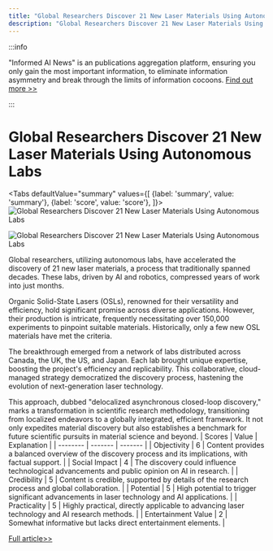 ```yaml
---
title: "Global Researchers Discover 21 New Laser Materials Using Autonomous Labs"
description: "Global Researchers Discover 21 New Laser Materials Using Autonomous Labs"
---
```



:::info

"Informed AI News" is an publications aggregation platform, ensuring you only gain the most important information, to eliminate information asymmetry and break through the limits of information cocoons.  [Find out more >>](/)

:::

# Global Researchers Discover 21 New Laser Materials Using Autonomous Labs


<Tabs
	defaultValue="summary"
	values={[
	{label: 'summary', value: 'summary'},
	{label: 'score', value: 'score'},
]}>
<TabItem value="summary">
<img
  src="https://image.informedainews.com/2024/06/Tec-CZx-1717494797-0.jpg"
  alt="Global Researchers Discover 21 New Laser Materials Using Autonomous Labs"
/>

<img
  src="https://image.informedainews.com/2024/06/Tec-3Zc-1717494797-1.jpg"
  alt="Global Researchers Discover 21 New Laser Materials Using Autonomous Labs"
/>



Global researchers, utilizing autonomous labs, have accelerated the discovery of 21 new laser materials, a process that traditionally spanned decades. These labs, driven by AI and robotics, compressed years of work into just months.

Organic Solid-State Lasers (OSLs), renowned for their versatility and efficiency, hold significant promise across diverse applications. However, their production is intricate, frequently necessitating over 150,000 experiments to pinpoint suitable materials. Historically, only a few new OSL materials have met the criteria.

The breakthrough emerged from a network of labs distributed across Canada, the UK, the US, and Japan. Each lab brought unique expertise, boosting the project's efficiency and replicability. This collaborative, cloud-managed strategy democratized the discovery process, hastening the evolution of next-generation laser technology.

This approach, dubbed "delocalized asynchronous closed-loop discovery," marks a transformation in scientific research methodology, transitioning from localized endeavors to a globally integrated, efficient framework. It not only expedites material discovery but also establishes a benchmark for future scientific pursuits in material science and beyond.
</TabItem>
<TabItem value="score">
	| Scores     | Value   | Explanation |
	| -------- | ------- | ------- |
	| Objectivity  | 6    | Content provides a balanced overview of the discovery process and its implications, with factual support.    |
	| Social Impact | 4     | The discovery could influence technological advancements and public opinion on AI in research.    |
	| Credibility    | 5    | Content is credible, supported by details of the research process and global collaboration.    |
	| Potential    | 5    | High potential to trigger significant advancements in laser technology and AI applications.    |
	| Practicality    | 5    | Highly practical, directly applicable to advancing laser technology and AI research methods.    |
	| Entertainment Value    | 2    | Somewhat informative but lacks direct entertainment elements.    |
</TabItem>
</Tabs>

[Full article>>](https://www.cnbeta.com.tw/articles/science/1433522.htm)
